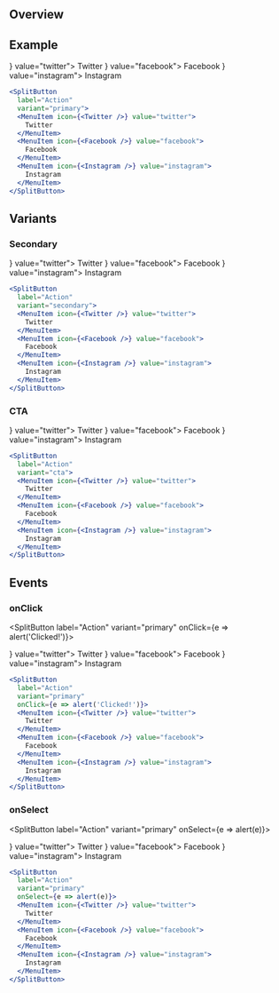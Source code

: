 
## Overview

## Example

<SplitButton
  label="Action"
  variant="primary">
  <MenuItem icon={<Twitter />} value="twitter">
    Twitter
  </MenuItem>
  <MenuItem icon={<Facebook />} value="facebook">
    Facebook
  </MenuItem>
  <MenuItem icon={<Instagram />} value="instagram">
    Instagram
  </MenuItem>
</SplitButton>

```jsx
<SplitButton
  label="Action"
  variant="primary">
  <MenuItem icon={<Twitter />} value="twitter">
    Twitter
  </MenuItem>
  <MenuItem icon={<Facebook />} value="facebook">
    Facebook
  </MenuItem>
  <MenuItem icon={<Instagram />} value="instagram">
    Instagram
  </MenuItem>
</SplitButton>
```

## Variants

### Secondary

<SplitButton
  label="Action"
  variant="secondary">
  <MenuItem icon={<Twitter />} value="twitter">
    Twitter
  </MenuItem>
  <MenuItem icon={<Facebook />} value="facebook">
    Facebook
  </MenuItem>
  <MenuItem icon={<Instagram />} value="instagram">
    Instagram
  </MenuItem>
</SplitButton>

```jsx
<SplitButton
  label="Action"
  variant="secondary">
  <MenuItem icon={<Twitter />} value="twitter">
    Twitter
  </MenuItem>
  <MenuItem icon={<Facebook />} value="facebook">
    Facebook
  </MenuItem>
  <MenuItem icon={<Instagram />} value="instagram">
    Instagram
  </MenuItem>
</SplitButton>
```

### CTA

<SplitButton
  label="Action"
  variant="cta">
  <MenuItem icon={<Twitter />} value="twitter">
    Twitter
  </MenuItem>
  <MenuItem icon={<Facebook />} value="facebook">
    Facebook
  </MenuItem>
  <MenuItem icon={<Instagram />} value="instagram">
    Instagram
  </MenuItem>
</SplitButton>

```jsx
<SplitButton
  label="Action"
  variant="cta">
  <MenuItem icon={<Twitter />} value="twitter">
    Twitter
  </MenuItem>
  <MenuItem icon={<Facebook />} value="facebook">
    Facebook
  </MenuItem>
  <MenuItem icon={<Instagram />} value="instagram">
    Instagram
  </MenuItem>
</SplitButton>
```

## Events

### onClick

<SplitButton
  label="Action"
  variant="primary"
  onClick={e => alert('Clicked!')}>
  <MenuItem icon={<Twitter />} value="twitter">
    Twitter
  </MenuItem>
  <MenuItem icon={<Facebook />} value="facebook">
    Facebook
  </MenuItem>
  <MenuItem icon={<Instagram />} value="instagram">
    Instagram
  </MenuItem>
</SplitButton>

```jsx
<SplitButton
  label="Action"
  variant="primary"
  onClick={e => alert('Clicked!')}>
  <MenuItem icon={<Twitter />} value="twitter">
    Twitter
  </MenuItem>
  <MenuItem icon={<Facebook />} value="facebook">
    Facebook
  </MenuItem>
  <MenuItem icon={<Instagram />} value="instagram">
    Instagram
  </MenuItem>
</SplitButton>
```

### onSelect

<SplitButton
  label="Action"
  variant="primary"
  onSelect={e => alert(e)}>
  <MenuItem icon={<Twitter />} value="twitter">
    Twitter
  </MenuItem>
  <MenuItem icon={<Facebook />} value="facebook">
    Facebook
  </MenuItem>
  <MenuItem icon={<Instagram />} value="instagram">
    Instagram
  </MenuItem>
</SplitButton>

```jsx
<SplitButton
  label="Action"
  variant="primary"
  onSelect={e => alert(e)}>
  <MenuItem icon={<Twitter />} value="twitter">
    Twitter
  </MenuItem>
  <MenuItem icon={<Facebook />} value="facebook">
    Facebook
  </MenuItem>
  <MenuItem icon={<Instagram />} value="instagram">
    Instagram
  </MenuItem>
</SplitButton>
```
